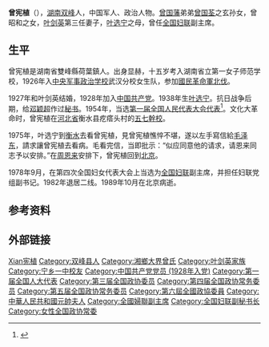 {{Infobox_Person
| name = 曾宪植
|image= Zeng Xianzhi 2.jpg
|box_width=250px
| period = 20世紀
|birth_name=
| other_names =
| Sex =女
|birth_date=1910年1月23日（[[宣統|宣統]]元年12月13日）
|birth_place= {{QIN}}湖南雙峰縣荷葉鎮
|death_date= {{death date and age|1989|10|11|1910|1|23}}
|death_place= {{PRC}}[[北京|北京]]
| nationality ={{PRC}}
| residence =
| party ={{CCP}}
| religion =
| spouse = [[叶剑英|叶剑英]]<br>（育有一子[[叶选宁|叶选宁]]）
| children = [[叶选宁|叶选宁]]
| relatives = [[曾国荃|曾国荃]](高祖父)<br>叶弘（孙子）<br>叶静子（孙女）
| educate = 湖南省立第一女子师范学校<br>中央军事政治学校武汉分校<br>延安马列学院
| past =女兵<br>[[中国共产党|中国共产党]]员<br>武汉《新华日报》社員<br>桂林八路军办事处交通联络員<br>中央敌工部員<br>邓颖超秘书、南方局妇女组长<br>第一届全国人大代表<br>第三、六届全国政协委员<br>第四、五届全国政协常委<br>全国妇联秘书长、书记处书记、副主席、党组副书记
| work = 全国妇联
| award = 
}}
'''曾宪植'''（{{bd|1910年|1月23日|1989年|10月11日|catIdx=Z}}），[[湖南|湖南]][[双峰县|双峰]]人，中国军人、政治人物。[[曾国藩|曾国藩]]弟弟[[曾国荃|曾国荃]]之玄孙女，曾昭和之女，[[叶剑英|叶剑英]]第三任妻子，[[叶选宁|叶选宁]]之母，曾任[[全国妇联|全国妇联]]副主席。

== 生平 ==
曾宪植是湖南省雙峰縣荷葉鎮人。出身显赫，十五岁考入湖南省立第一女子师范学校，1926年入[[中央军事政治学校|中央军事政治学校]]武汉分校女生队，参加[[國民革命軍北伐|國民革命軍北伐]]。

1927年和叶剑英结婚，1928年加入[[中国共产党|中国共产党]]。1938年生[[叶选宁|叶选宁]]。抗日战争后期，给[[邓颖超|邓颖超]]作过[[秘书|秘书]]。1954年，当选[[第一届全国人民代表大会代表名单|第一届全国人民代表大会代表]]<ref>{{cite book|author=全国人民代表大会常务委员会办公厅|title=中华人民共和国第一届全国人民代表大会代表名单|year=1955年|publisher=全国人民代表大会常务委员会办公厅|url=http://book.ucdrs.superlib.net/views/specific/2929/bookDetail.jsp?dxNumber=000005772167&d=546843D0AE2464CD1C95896344A85614&fenlei=04070402|access-date=2015-01-27|archive-date=2019-01-24|archive-url=https://web.archive.org/web/20190124105450/http://book.ucdrs.superlib.net/views/specific/2929/bookDetail.jsp?dxNumber=000005772167&d=546843D0AE2464CD1C95896344A85614&fenlei=04070402|dead-url=no}}</ref>。文化大革命时，曾宪植在[[河北省|河北省]]衡水县疙瘩头村的[[五七幹校|五七幹校]]。

1975年，叶选宁到[[衡水|衡水]]去看曾宪植，見曾宪植憔悴不堪，遂以左手寫信給[[毛泽东|毛泽东]]，請求讓曾宪植去看病。毛看完信，当即批示：“似应同意他的请求，请恩来同志予以安排。”在[[周恩来|周恩来]]安排下，曾宪植回到[[北京|北京]]。

1978年9月，在第四次全国妇女代表大会上当选为[[全国妇联|全国妇联]]副主席，并担任妇联党组副书记。1982年退居二线。1989年10月在北京病逝。

== 参考资料 ==
{{reflist}}

== 外部链接 ==
{{Commons category|Zeng Xianzhi|曾宪植}}
{{中华全国民主妇女联合会第一届执行委员会}}
{{中华全国民主妇女联合会第二届执行委员会}}
{{中华人民共和国妇女联合会第三届执行委员会}}
{{中华全国妇女联合会第四届执行委员会}}

{{Authority control}}
{{DEFAULTSORT:Zeng曾}}
[[Category:曾姓|Xian宪植]]
[[Category:双峰县人|Category:双峰县人]]
[[Category:湘鄉大界曾氏|Category:湘鄉大界曾氏]]
[[Category:叶剑英家族|Category:叶剑英家族]]
[[Category:宁乡一中校友|Category:宁乡一中校友]]
[[Category:中国共产党党员_(1928年入党)|Category:中国共产党党员 (1928年入党)]]
[[Category:第一届全国人大代表|Category:第一届全国人大代表]]
[[Category:第三届全国政协委员|Category:第三届全国政协委员]]
[[Category:第四届全国政协常务委员|Category:第四届全国政协常务委员]]
[[Category:第五届全国政协常务委员|Category:第五届全国政协常务委员]]
[[Category:第六屆全國政協委員|Category:第六屆全國政協委員]]
[[Category:中華人民共和國元帥夫人|Category:中華人民共和國元帥夫人]]
[[Category:全國婦聯副主席|Category:全國婦聯副主席]]
[[Category:全国妇联副秘书长|Category:全国妇联副秘书长]]
[[Category:女性全国政协常委|Category:女性全国政协常委]]